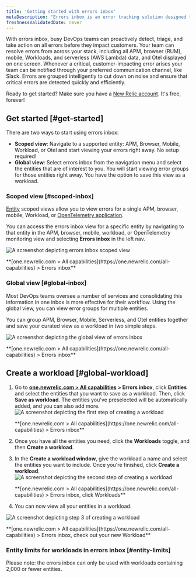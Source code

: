 ```yaml
---
title: 'Getting started with errors inbox'
metaDescription: "Errors inbox is an error tracking solution designed to give you the tools to proactively detect, triage, and resolve errors across your full application stack."
freshnessValidatedDate: never
---
```


With errors inbox, busy DevOps teams can proactively detect, triage, and take action on all errors before they impact customers. Your team can resolve errors from across your stack, including all APM, browser (RUM), mobile, Workloads, and serverless (AWS Lambda) data, and Otel displayed on one screen. Whenever a critical, customer-impacting error arises your team can be notified through your preferred communication channel, like Slack. Errors are grouped intelligently to cut down on noise and ensure that critical errors are detected quickly and efficiently.

Ready to get started? Make sure you have a [New Relic account](https://newrelic.com/signup). It's free, forever!

## Get started [#get-started]

There are two ways to start using errors inbox:

* <DNT>**Scoped view**</DNT>: Navigate to a supported entity: APM, Browser, Mobile, Workload, or Otel and start viewing your errors right away. No setup required!
* <DNT>**Global view**</DNT>: Select errors inbox from the navigation menu and select the entities that are of interest to you. You will start viewing error groups for those entities right away. You have the option to save this view as a workload.

### Scoped view [#scoped-inbox]

[Entity](/docs/new-relic-solutions/new-relic-one/core-concepts/what-entity-new-relic) scoped views allow you to view errors for a single APM, browser, mobile, Workload, or
[OpenTelemetry application](/docs/more-integrations/open-source-telemetry-integrations/opentelemetry/opentelemetry-introduction/#benefits).

You can access the errors inbox view for a specific entity by navigating to that entity in the APM, browser, mobile, workload, or OpenTelemetry monitoring view and selecting <DNT>**Errors inbox**</DNT> in the left nav.

<img
  title="Scoped view "
  alt="A screenshot depicting errors inbox scoped view"
  src="/images/errors-inbox_screenshot-full_scoped-view.webp"
/>

<figcaption>
  <DNT>
    **[one.newrelic.com > All capabilities](https://one.newrelic.com/all-capabilities) > Errors inbox**
  </DNT>
</figcaption>

### Global view [#global-inbox]

Most DevOps teams oversee a number of services and consolidating this information in one inbox is more effective for their workflow. Using the global view, you can view error groups for multiple entities.

You can group APM, Browser, Mobile, Serverless, and Otel entities together and save your curated view as a workload in two simple steps.

<img
  title="Global view"
  alt="A screenshot depicting the global view of errors inbox"
  src="/images/errors-inbox_screenshot-full_global-view.webp"
/>

<figcaption>
  <DNT>
    **[one.newrelic.com > All capabilities](https://one.newrelic.com/all-capabilities) > Errors inbox**
  </DNT>
</figcaption>

## Create a workload [#global-workload]

1. Go to <DNT>**[one.newrelic.com > All capabilities](https://one.newrelic.com/all-capabilities) > Errors inbox**</DNT>, click <DNT>**Entities**</DNT> and select the entities that you want to save as a workload. Then, click <DNT>**Save as workload**</DNT>.
   The entities you've preselected will be automatically added, and you can also add more.
   <img title="Errors inbox for Entities" alt="A screenshot depicting the first step of creating a workload" src="/images/errors-inbox_screenshot-full_create-a-workload-step-1.webp"/>

   <figcaption>
     <DNT>
       **[one.newrelic.com > All capabilities](https://one.newrelic.com/all-capabilities) > Errors inbox**
     </DNT>
   </figcaption>

2. Once you have all the entities you need, click the <DNT>**Workloads**</DNT> toggle, and then <DNT>**Create a workload**</DNT>.

3. In the <DNT>**Create a workload window**</DNT>, give the workload a name and select the entities you want to include. Once you're finished, click <DNT>**Create a workload**</DNT>.
   <img title="Errors inbox for Workloads" alt="A screenshot depicting the second step of creating a workload" src="/images/errors-inbox_screenshot-full_create-a-workload-step-2.webp"/>

   <figcaption>
     <DNT>
       **[one.newrelic.com > All capabilities](https://one.newrelic.com/all-capabilities) > Errors inbox, click Workloads**
     </DNT>
   </figcaption>

4. You can now view all your entities in a workload.

<img
  title="Your new workload"
  alt="A screenshot depicting step 3 of creating a workload"
  src="/images/errors-inbox_screenshot-full_create-a-workload-step-3.webp"
/>

<figcaption>
  <DNT>
    **[one.newrelic.com > All capabilities](https://one.newrelic.com/all-capabilities) > Errors inbox, check out your new Workload**
  </DNT>
</figcaption>

### Entity limits for workloads in errors inbox [#entity-limits]

Please note: the errors inbox can only be used with workloads containing 2,000 or fewer entities.
